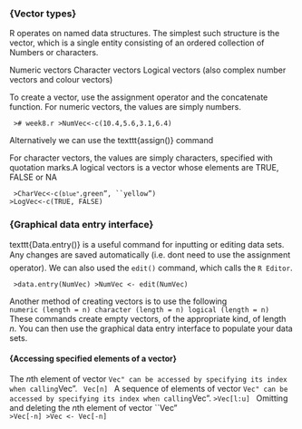 
<p>
### {Vector types}
R operates on named data structures. 
The simplest such structure is the vector, which is a single entity consisting of an ordered collection of
Numbers or characters.


Numeric vectors
Character vectors
Logical vectors
(also complex number vectors and colour vectors)


To create a vector, use the assignment operator and the concatenate function.
For numeric vectors, the values are simply numbers.

<code>
># week8.r
>NumVec<-c(10.4,5.6,3.1,6.4)
</code>

Alternatively we can use the texttt{assign()} command

For character vectors, the values are simply characters, specified with quotation marks.A logical vectors is a vector whose elements are TRUE, FALSE or NA

<code>
>CharVec<-c(``blue", ``green", ``yellow")
>LogVec<-c(TRUE, FALSE)
</code>

<p>
### {Graphical data entry interface}

texttt{Data.entry()} is a useful  command for inputting or editing data sets. 
Any changes are saved automatically (i.e. dont need to use the assignment operator). 
We can also used the ``edit()`` command, which calls the ``R Editor``.

<code>
>data.entry(NumVec)
>NumVec <- edit(NumVec)
</code>

Another method of creating vectors is to use the following
<code>
numeric (length = n)
character (length = n)
logical (length = n)
</code>
These commands create empty vectors, of the appropriate kind, of length $n$. 
You can then use the graphical data entry interface to populate your data sets.


#### {Accessing specified elements of a vector}

The $n$th element of vector ``Vec" can be accessed by specifying its index when calling ``Vec".
<code>
  Vec[n]
</code>
A sequence of  elements of vector ``Vec" can be accessed by specifying its index when calling ``Vec".
<code>>Vec[l:u]
</code>
Omitting and deleting the $n$th element of vector ``Vec"
<code>
>Vec[-n]
>Vec <- Vec[-n]
</code>
